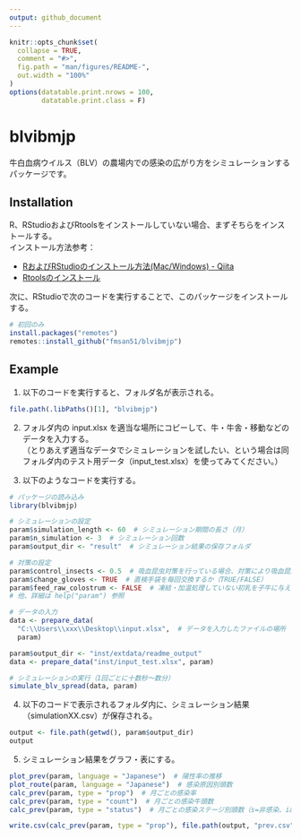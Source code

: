 ```yaml
---
output: github_document
---
```


<!-- README.md is generated from README.Rmd. Please edit that file -->

```r
knitr::opts_chunk$set(
  collapse = TRUE,
  comment = "#>",
  fig.path = "man/figures/README-",
  out.width = "100%"
)
options(datatable.print.nrows = 100,
        datatable.print.class = F)
```

# blvibmjp

<!-- badges: start -->
<!-- badges: end -->

<!--
## Installation

You can install the released version of blvibmjp from [CRAN](https://CRAN.R-project.org) with:

``` r
install.packages("blvibmjp")
```
-->

牛白血病ウイルス（BLV）の農場内での感染の広がり方をシミュレーションするパッケージです。

## Installation

R、RStudioおよびRtoolsをインストールしていない場合、まずそちらをインストールする。  
インストール方法参考：

- [RおよびRStudioのインストール方法(Mac/Windows) - Qiita](https://qiita.com/daifuku_mochi2/items/ad0b398e6affd0688c97)
- [Rtoolsのインストール](https://k-metrics.github.io/cabinet/env_install_tls.html)

次に、RStudioで次のコードを実行することで、このパッケージをインストールする。

```r
# 初回のみ
install.packages("remotes")
remotes::install_github("fmsan51/blvibmjp")
```

## Example

1. 以下のコードを実行すると、フォルダ名が表示される。

```r
file.path(.libPaths()[1], "blvibmjp")
```

2. フォルダ内の input.xlsx を適当な場所にコピーして、牛・牛舎・移動などのデータを入力する。  
（とりあえず適当なデータでシミュレーションを試したい、という場合は同フォルダ内のテスト用データ（input_test.xlsx）を使ってみてください。）

3. 以下のようなコードを実行する。

```r
# パッケージの読み込み
library(blvibmjp)

# シミュレーションの設定
param$simulation_length <- 60  # シミュレーション期間の長さ（月）
param$n_simulation <- 3  # シミュレーション回数
param$output_dir <- "result"  # シミュレーション結果の保存フォルダ

# 対策の設定
param$control_insects <- 0.5  # 吸血昆虫対策を行っている場合、対策により吸血昆虫がどれだけ減少するか（0.5＝50%減）
param$change_gloves <- TRUE  # 直検手袋を毎回交換するか（TRUE/FALSE）
param$feed_raw_colostrum <- FALSE  # 凍結・加温処理していない初乳を子牛に与えているか
# 他、詳細は help("param") 参照
```

```r
# データの入力
data <- prepare_data(
  "C:\\Users\\xxx\\Desktop\\input.xlsx",  # データを入力したファイルの場所
  param)
```
```r
param$output_dir <- "inst/extdata/readme_output"
data <- prepare_data("inst/input_test.xlsx", param)
```

```r
# シミュレーションの実行（1回ごとに十数秒～数分）
simulate_blv_spread(data, param)
```

4. 以下のコードで表示されるフォルダ内に、シミュレーション結果（simulationXX.csv）が保存される。

```r
output <- file.path(getwd(), param$output_dir)
output
```

5. シミュレーション結果をグラフ・表にする。

```r
plot_prev(param, language = "Japanese")  # 陽性率の推移
plot_route(param, language = "Japanese")  # 感染原因別頭数
calc_prev(param, type = "prop")  # 月ごとの感染率
calc_prev(param, type = "count")  # 月ごとの感染牛頭数
calc_prev(param, type = "status")  # 月ごとの感染ステージ別頭数（s=非感染、ial=感染・無症状、ipl=持続性リンパ球増多症、ebl=地方病性牛白血病）
```

```r
write.csv(calc_prev(param, type = "prop"), file.path(output, "prev.csv"))  # 表をcsvに保存（保存場所は 4. で表示されたフォルダ）
```

